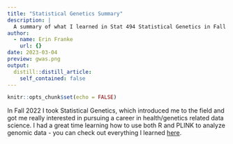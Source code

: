 ```yaml
---
title: "Statistical Genetics Summary"
description: |
  A summary of what I learned in Stat 494 Statistical Genetics in Fall 2022. 
author:
  - name: Erin Franke
    url: {}
date: 2023-03-04
preview: gwas.png
output:
  distill::distill_article:
    self_contained: false
---
```



```r
knitr::opts_chunk$set(echo = FALSE)
```

In Fall 2022 I took Statistical Genetics, which introduced me to the field and got me really interested in pursuing a career in health/genetics related data science. I had a great time learning how to use both R and PLINK to analyze genomic data - you can check out everything I learned [here](https://statgensummary.netlify.app).  


